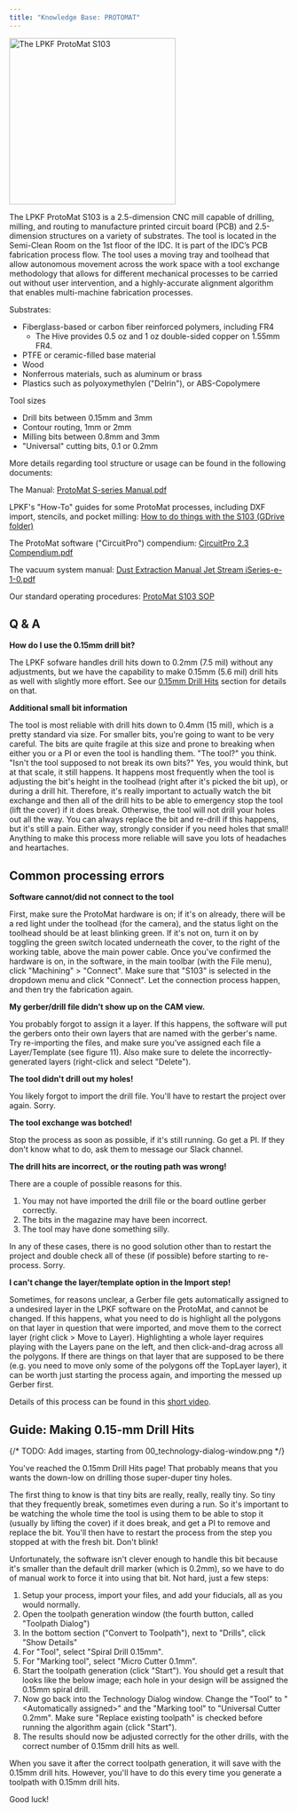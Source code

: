 ```yaml
---
title: "Knowledge Base: PROTOMAT"
---
```




<Image class="border-2 border-slate-200 rounded-lg" src={protomat} alt="The LPKF ProtoMat S103" width="300" />


The LPKF ProtoMat S103 is a 2.5-dimension CNC mill capable of drilling, milling, and routing to manufacture printed circuit board (PCB) and 2.5-dimension structures on a variety of substrates. The tool is located in the Semi-Clean Room on the 1st floor of the IDC. It is part of the IDC’s PCB fabrication process flow. The tool uses a moving tray and toolhead that allow autonomous movement across the work space with a tool exchange methodology that allows for different mechanical processes to be carried out without user intervention, and a highly-accurate alignment algorithm that enables multi-machine fabrication processes.

Substrates:

- Fiberglass-based or carbon fiber reinforced polymers, including FR4
    - The Hive provides 0.5 oz and 1 oz double-sided copper on 1.55mm FR4.
- PTFE or ceramic-filled base material
- Wood
- Nonferrous materials, such as aluminum or brass
- Plastics such as polyoxymethylen ("Delrin"), or ABS-Copolymere

Tool sizes

- Drill bits between 0.15mm and 3mm
- Contour routing, 1mm or 2mm
- Milling bits between 0.8mm and 3mm
- "Universal" cutting bits, 0.1 or 0.2mm

More details regarding tool structure or usage can be found in the following documents:

The Manual: [ProtoMat S-series Manual.pdf](https://gtvault.sharepoint.com/:b:/s/HiveMakerspace/Ef6YsYn1TMNHvpymUi-n3o4BjvqwKyH6vNf5HifMEC6PlQ?e=lzOcTx)

LPKF's "How-To" guides for some ProtoMat processes, including DXF import, stencils, and pocket milling: [How to do things with the S103 (GDrive folder)](https://drive.google.com/drive/folders/1sDdGPV5wCbAJpt-om1cWms5I-A254zXz?usp=sharing)

The ProtoMat software ("CircuitPro") compendium: [CircuitPro 2.3 Compendium.pdf](https://gtvault.sharepoint.com/:b:/s/HiveMakerspace/EZjEA0bbaDdCp_ZM0ljdlCoBlOvqnBDKxwSKeBe00HP8EA?e=YnPV6h)

The vacuum system manual: [Dust Extraction Manual Jet Stream iSeries-e-1-0.pdf](https://gtvault.sharepoint.com/:b:/s/HiveMakerspace/ES_hmgB2275AkqsURJ-GiuMBEAEzU1wi5tpGmPj9EVE6-w?e=C5RqnA)

Our standard operating procedures: [ProtoMat S103 SOP](https://gtvault.sharepoint.com/:w:/s/HiveMakerspace/EcQvNGoNNa5AjiZ5wU1Vd8wBMPNk8mawFspeLrvNaG8VlQ?e=etuWny) 


## Q & A


**How do I use the 0.15mm drill bit?**

The LPKF sofware handles drill hits down to 0.2mm (7.5 mil) without any adjustments, but we have the capability to make 0.15mm (5.6 mil) drill hits as well with slightly more effort. See our [0.15mm Drill Hits](/hive-wiki/guides/pcb-protomat/#guide-making-015-mm-drill-hits) section for details on that.

**Additional small bit information**

The tool is most reliable with drill hits down to 0.4mm (15 mil), which is a pretty standard via size. For smaller bits, you're going to want to be very careful. The bits are quite fragile at this size and prone to breaking when either you or a PI or even the tool is handling them. "The tool?" you think. "Isn't the tool supposed to not break its own bits?" Yes, you would think, but at that scale, it still happens. It happens most frequently when the tool is adjusting the bit's height in the toolhead (right after it's picked the bit up), or during a drill hit. Therefore, it's really important to actually watch the bit exchange and then all of the drill hits to be able to emergency stop the tool (lift the cover) if it does break. Otherwise, the tool will not drill your holes out all the way. You can always replace the bit and re-drill if this happens, but it's still a pain. Either way, strongly consider if you need holes that small! Anything to make this process more reliable will save you lots of headaches and heartaches. 

## Common processing errors


**Software cannot/did not connect to the tool**

First, make sure the ProtoMat hardware is on; if it's on already, there will be a red light under the toolhead (for the camera), and the status light on the toolhead should be at least blinking green. If it's not on, turn it on by toggling the green switch located underneath the cover, to the right of the working table, above the main power cable. Once you've confirmed the hardware is on, in the software, in the main toolbar (with the File menu), click "Machining" > "Connect". Make sure that "S103" is selected in the dropdown menu and click "Connect". Let the connection process happen, and then try the fabrication again.

**My gerber/drill file didn’t show up on the CAM view.**

You probably forgot to assign it a layer. If this happens, the software will put the gerbers onto their own layers that are named with the gerber's name. Try re-importing the files, and make sure you’ve assigned each file a Layer/Template (see figure 11). Also make sure to delete the incorrectly-generated layers (right-click and select "Delete").

**The tool didn't drill out my holes!**

You likely forgot to import the drill file. You'll have to restart the project over again. Sorry.

**The tool exchange was botched!**

Stop the process as soon as possible, if it's still running. Go get a PI. If they don't know what to do, ask them to message our Slack channel.

**The drill hits are incorrect, or the routing path was wrong!**

There are a couple of possible reasons for this.

1. You may not have imported the drill file or the board outline gerber correctly.
2. The bits in the magazine may have been incorrect.
3. The tool may have done something silly.

In any of these cases, there is no good solution other than to restart the project and double check all of these (if possible) before starting to re-process. Sorry.

**I can't change the layer/template option in the Import step!**

Sometimes, for reasons unclear, a Gerber file gets automatically assigned to a undesired layer in the LPKF software on the ProtoMat, and cannot be changed. If this happens, what you need to do is highlight all the polygons on that layer in question that were imported, and move them to the correct layer (right click > Move to Layer). Highlighting a whole layer requires playing with the Layers pane on the left, and then click-and-drag across all the polygons. If there are things on that layer that are supposed to be there (e.g. you need to move only some of the polygons off the TopLayer layer), it can be worth just starting the process again, and importing the messed up Gerber first.

Details of this process can be found in this [short video](https://gtvault.sharepoint.com/:v:/s/HiveMakerspace/ERXPg3zNYL1Fn06aSnZUpy8BwKb8Zc7c-AamOw3U4H3wyA?e=k2br2n).

## Guide: Making 0.15-mm Drill Hits

{/* TODO: Add images, starting from 00_technology-dialog-window.png */}

You've reached the 0.15mm Drill Hits page! That probably means that you wants the down-low on drilling those super-duper tiny holes.

The first thing to know is that tiny bits are really, really, really tiny. So tiny that they frequently break, sometimes even during a run. So it's important to be watching the whole time the tool is using them to be able to stop it (usually by lifting the cover) if it does break, and get a PI to remove and replace the bit. You'll then have to restart the process from the step you stopped at with the fresh bit. Don't blink!

Unfortunately, the software isn't clever enough to handle this bit because it's smaller than the default drill marker (which is 0.2mm), so we have to do of manual work to force it into using that bit. Not hard, just a few steps: 

1. Setup your process, import your files, and add your fiducials, all as you would normally.
2. Open the toolpath generation window (the fourth button, called "Toolpath Dialog")
3. In the bottom section ("Convert to Toolpath"), next to "Drills", click "Show Details" 
4. For "Tool", select "Spiral Drill 0.15mm".
5. For "Marking tool", select "Micro Cutter 0.1mm". 
6. Start the toolpath generation (click "Start"). You should get a result that looks like the below image; each hole in your design will be assigned the 0.15mm spiral drill. 
7. Now go back into the Technology Dialog window. Change the "Tool" to "\<Automatically assigned\>" and the "Marking tool" to "Universal Cutter 0.2mm". Make sure "Replace existing toolpath" is checked before running the algorithm again (click "Start"). 
8. The results should now be adjusted correctly for the other drills, with the correct number of 0.15mm drill hits as well. 

When you save it after the correct toolpath generation, it will save with the 0.15mm drill hits. However, you'll have to do this every time you generate a toolpath with 0.15mm drill hits.

Good luck! 